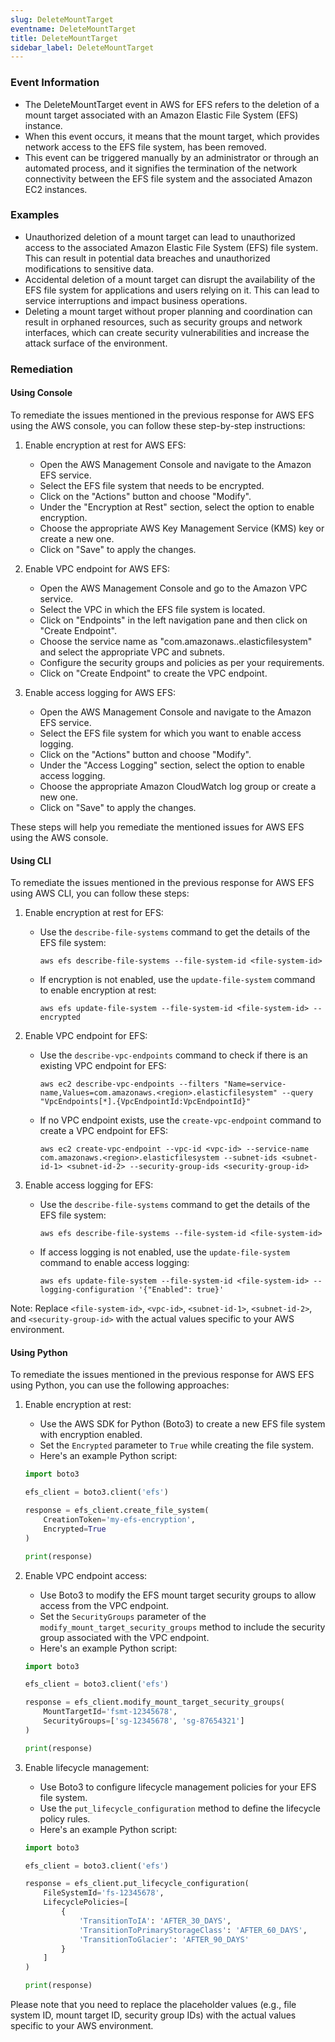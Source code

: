```yaml
--- 
slug: DeleteMountTarget
eventname: DeleteMountTarget
title: DeleteMountTarget
sidebar_label: DeleteMountTarget
---
```

                       
### Event Information

- The DeleteMountTarget event in AWS for EFS refers to the deletion of a mount target associated with an Amazon Elastic File System (EFS) instance.
- When this event occurs, it means that the mount target, which provides network access to the EFS file system, has been removed.
- This event can be triggered manually by an administrator or through an automated process, and it signifies the termination of the network connectivity between the EFS file system and the associated Amazon EC2 instances.


### Examples

- Unauthorized deletion of a mount target can lead to unauthorized access to the associated Amazon Elastic File System (EFS) file system. This can result in potential data breaches and unauthorized modifications to sensitive data.
- Accidental deletion of a mount target can disrupt the availability of the EFS file system for applications and users relying on it. This can lead to service interruptions and impact business operations.
- Deleting a mount target without proper planning and coordination can result in orphaned resources, such as security groups and network interfaces, which can create security vulnerabilities and increase the attack surface of the environment.

### Remediation

#### Using Console

To remediate the issues mentioned in the previous response for AWS EFS using the AWS console, you can follow these step-by-step instructions:

1. Enable encryption at rest for AWS EFS:
   - Open the AWS Management Console and navigate to the Amazon EFS service.
   - Select the EFS file system that needs to be encrypted.
   - Click on the "Actions" button and choose "Modify".
   - Under the "Encryption at Rest" section, select the option to enable encryption.
   - Choose the appropriate AWS Key Management Service (KMS) key or create a new one.
   - Click on "Save" to apply the changes.

2. Enable VPC endpoint for AWS EFS:
   - Open the AWS Management Console and go to the Amazon VPC service.
   - Select the VPC in which the EFS file system is located.
   - Click on "Endpoints" in the left navigation pane and then click on "Create Endpoint".
   - Choose the service name as "com.amazonaws.<region>.elasticfilesystem" and select the appropriate VPC and subnets.
   - Configure the security groups and policies as per your requirements.
   - Click on "Create Endpoint" to create the VPC endpoint.

3. Enable access logging for AWS EFS:
   - Open the AWS Management Console and navigate to the Amazon EFS service.
   - Select the EFS file system for which you want to enable access logging.
   - Click on the "Actions" button and choose "Modify".
   - Under the "Access Logging" section, select the option to enable access logging.
   - Choose the appropriate Amazon CloudWatch log group or create a new one.
   - Click on "Save" to apply the changes.

These steps will help you remediate the mentioned issues for AWS EFS using the AWS console.

#### Using CLI

To remediate the issues mentioned in the previous response for AWS EFS using AWS CLI, you can follow these steps:

1. Enable encryption at rest for EFS:
   - Use the `describe-file-systems` command to get the details of the EFS file system: 
     ```
     aws efs describe-file-systems --file-system-id <file-system-id>
     ```
   - If encryption is not enabled, use the `update-file-system` command to enable encryption at rest:
     ```
     aws efs update-file-system --file-system-id <file-system-id> --encrypted
     ```

2. Enable VPC endpoint for EFS:
   - Use the `describe-vpc-endpoints` command to check if there is an existing VPC endpoint for EFS:
     ```
     aws ec2 describe-vpc-endpoints --filters "Name=service-name,Values=com.amazonaws.<region>.elasticfilesystem" --query "VpcEndpoints[*].{VpcEndpointId:VpcEndpointId}"
     ```
   - If no VPC endpoint exists, use the `create-vpc-endpoint` command to create a VPC endpoint for EFS:
     ```
     aws ec2 create-vpc-endpoint --vpc-id <vpc-id> --service-name com.amazonaws.<region>.elasticfilesystem --subnet-ids <subnet-id-1> <subnet-id-2> --security-group-ids <security-group-id>
     ```

3. Enable access logging for EFS:
   - Use the `describe-file-systems` command to get the details of the EFS file system: 
     ```
     aws efs describe-file-systems --file-system-id <file-system-id>
     ```
   - If access logging is not enabled, use the `update-file-system` command to enable access logging:
     ```
     aws efs update-file-system --file-system-id <file-system-id> --logging-configuration '{"Enabled": true}'
     ```

Note: Replace `<file-system-id>`, `<vpc-id>`, `<subnet-id-1>`, `<subnet-id-2>`, and `<security-group-id>` with the actual values specific to your AWS environment.

#### Using Python

To remediate the issues mentioned in the previous response for AWS EFS using Python, you can use the following approaches:

1. Enable encryption at rest:
   - Use the AWS SDK for Python (Boto3) to create a new EFS file system with encryption enabled.
   - Set the `Encrypted` parameter to `True` while creating the file system.
   - Here's an example Python script:

   ```python
   import boto3

   efs_client = boto3.client('efs')

   response = efs_client.create_file_system(
       CreationToken='my-efs-encryption',
       Encrypted=True
   )

   print(response)
   ```

2. Enable VPC endpoint access:
   - Use Boto3 to modify the EFS mount target security groups to allow access from the VPC endpoint.
   - Set the `SecurityGroups` parameter of the `modify_mount_target_security_groups` method to include the security group associated with the VPC endpoint.
   - Here's an example Python script:

   ```python
   import boto3

   efs_client = boto3.client('efs')

   response = efs_client.modify_mount_target_security_groups(
       MountTargetId='fsmt-12345678',
       SecurityGroups=['sg-12345678', 'sg-87654321']
   )

   print(response)
   ```

3. Enable lifecycle management:
   - Use Boto3 to configure lifecycle management policies for your EFS file system.
   - Use the `put_lifecycle_configuration` method to define the lifecycle policy rules.
   - Here's an example Python script:

   ```python
   import boto3

   efs_client = boto3.client('efs')

   response = efs_client.put_lifecycle_configuration(
       FileSystemId='fs-12345678',
       LifecyclePolicies=[
           {
               'TransitionToIA': 'AFTER_30_DAYS',
               'TransitionToPrimaryStorageClass': 'AFTER_60_DAYS',
               'TransitionToGlacier': 'AFTER_90_DAYS'
           }
       ]
   )

   print(response)
   ```

Please note that you need to replace the placeholder values (e.g., file system ID, mount target ID, security group IDs) with the actual values specific to your AWS environment.


 